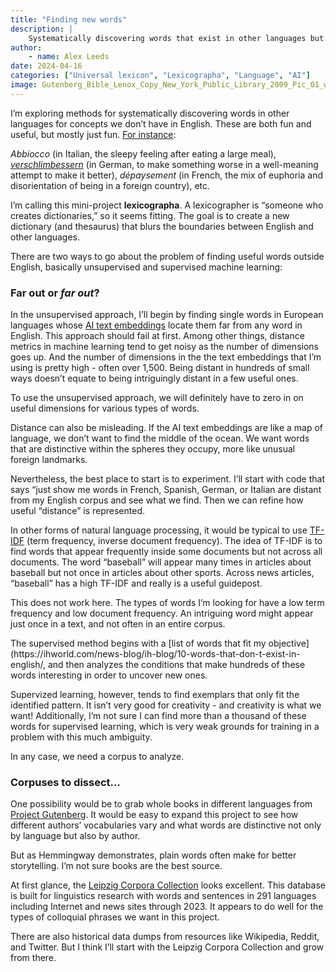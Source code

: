 ```yaml
---
title: "Finding new words"
description: |
    Systematically discovering words that exist in other languages but not English
author:
    - name: Alex Leeds
date: 2024-04-16
categories: ["Universal lexicon", "Lexicographa", "Language", "AI"]
image: Gutenberg_Bible_Lenox_Copy_New_York_Public_Library_2009_Pic_01_wikipedia.jpg
---
```


I'm exploring methods for systematically discovering words in other languages for concepts we don't have in English. These are both fun and useful, but mostly just fun. [For instance](https://ihworld.com/news-blog/ih-blog/10-words-that-don-t-exist-in-english/): 

*Abbiocco* (in Italian, the sleepy feeling after eating a large meal), [*verschlimbessern*](https://germanyinusa.com/2020/01/24/word-of-the-week-verschlimmbessern/) (in German, to make something worse in a well-meaning attempt to make it better), *dépaysement* (in French, the mix of euphoria and disorientation of being in a foreign country), etc. 

I’m calling this mini-project **lexicographa**. A lexicographer is “someone who creates dictionaries,” so it seems fitting. The goal is to create a new dictionary (and thesaurus) that blurs the boundaries between English and other languages.

There are two ways to go about the problem of finding useful words outside English, basically unsupervised and supervised machine learning:

### Far out or *far out*?

In the unsupervised approach, I’ll begin by finding single words in European languages whose [AI text embeddings](https://platform.openai.com/docs/guides/embeddings) locate them far from any word in English. This approach should fail at first. Among other things, distance metrics in machine learning tend to get noisy as the number of dimensions goes up. And the number of dimensions in the the text embeddings that I’m using is pretty high - often over 1,500. Being distant in hundreds of small ways doesn't equate to being intriguingly distant in a few useful ones.

To use the unsupervised approach, we will definitely have to zero in on useful dimensions for various types of words.

Distance can also be misleading. If the AI text embeddings are like a map of language, we don't want to find the middle of the ocean. We want words that are distinctive within the spheres they occupy, more like unusual foreign landmarks.

Nevertheless, the best place to start is to experiment. I’ll start with code that says “just show me words in French, Spanish, German, or Italian are distant from my English corpus and see what we find. Then we can refine how useful “distance” is represented.

In other forms of natural language processing, it would be typical to use [TF-IDF](https://www.learndatasci.com/glossary/tf-idf-term-frequency-inverse-document-frequency) (term frequency, inverse document frequency). The idea of TF-IDF is to find words that appear frequently inside some documents but not across all documents. The word "baseball" will appear many times in articles about baseball but not once in articles about other sports. Across news articles, "baseball" has a high TF-IDF and really is a useful guidepost.

This does not work here. The types of words I'm looking for have a low term frequency and low document frequency. An intriguing word might appear just once in a text, and not often in an entire corpus.
 
The supervised method begins with a [list of words that fit my objective](https://ihworld.com/news-blog/ih-blog/10-words-that-don-t-exist-in-english/, and then analyzes the conditions that make hundreds of these words interesting in order to uncover new ones. 

Supervized learning, however, tends to find exemplars that only fit the identified pattern. It isn’t very good for creativity - and creativity is what we want! Additionally, I’m not sure I can find more than a thousand of these words for supervised learning, which is very weak grounds for training in a problem with this much ambiguity.

In any case, we need a corpus to analyze.

### Corpuses to dissect…

One possibility would be to grab whole books in different languages from [Project Gutenberg](https://www.gutenberg.org/). It would be easy to expand this project to see how different authors’ vocabularies vary and what words are distinctive not only by language but also by author. 

But as Hemmingway demonstrates, plain words often make for better storytelling. I'm not sure books are the best source.

At first glance, the [Leipzig Corpora Collection](https://corpora.uni-leipzig.de/en) looks excellent. This database is built for linguistics research with words and sentences in 291 languages including Internet and news sites through 2023. It appears to do well for the types of colloquial phrases we want in this project.

There are also historical data dumps from resources like Wikipedia, Reddit, and Twitter. But I think I’ll start with the Leipzig Corpora Collection and grow from there.